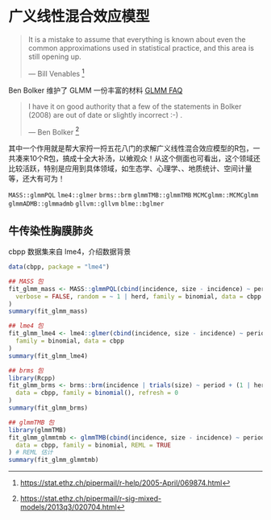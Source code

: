# 广义线性混合效应模型 {#chap:generalized-linear-mixed-effects-models}

<!-- Python 模块 [statsmodels](https://github.com/statsmodels/statsmodels/) 实现了常见的统计模型
[@seabold_2010_statsmodels]，它的一个扩展 [linearmodels](https://github.com/bashtage/linearmodels) 模块主要面向面板数据。 [Generalized linear mixed-effect model in Python](https://github.com/junpenglao/GLMM-in-Python) 主要是线性混合效应模型

Evangelos Evangelou 和 Vivekananda Roy （2018年）[@Evangelou_2018_Effective] 提出 Generalized Importance Sampling 估计 SGLMM 模型参数，分析了 ronglap 和 Rhizoctonia root rot 两个真实数据集。

Yawen Guan 和 Murali Haran （2018年）[@Guan_2018_Projection] 提出 Projection-Based Approach 近似高维积分达到降维的目的。包含两个数据分析

成对似然 Pairwise likelihood [@Varin_2005_Pairwise]

近似贝叶斯推断 [@Rue_2009_Approximate]

> 广义线性混合效应模型（Generalized Linear Mixed Models，简称 GLMM）主要参考 Youngjo Lee and John A. Nelder and Yudi Pawitan [@Lee_2018_Generalized;@Pinheiro_2000_Mixed]


- 惩罚拟似然`MASS::glmmPQL` `lme4::glmer` `lme4::glmer.nb`
- [fastGHQuad](https://mirrors.tuna.tsinghua.edu.cn/CRAN/web/packages/fastGHQuad/index.html) 快速实现Gauss-Hermite Quadrature
- 贝叶斯学派
- LMM `blme::blmer` 和 GLMM `blme::bglmer`
- 通过模拟分析广义线性混合效应模型的功效 [simr](https://github.com/pitakakariki/simr)

面向生态学家和进化生物学家的广义线性混合效应模型介绍 [@Bolker_2009_glmm]，相关材料^[<https://bbolker.github.io/mixedmodels-misc/glmmFAQ.html>]

把这个网站整理出来 <http://glmm.wikidot.com/>

[glmmTMB](https://github.com/glmmTMB) 拟合线性和广义线性混合效应模型及其扩展，包括零过多（零膨胀）zero-inflation 模型，估计方法是极大似然，实现工具是 TMB。随机效应假定是高斯分布，拉普拉斯方法近似随机效应的高维积分，自动微分的方式计算梯度

gllvm: 分析多元数据，估计方法是拉普拉斯近似和变分近似，实现工具是 TMB

## 模型评估 {#Models-Performance}

cAIC4 [@cAIC4_2018_Saefken]、 [pROC](https://github.com/xrobin/pROC)、 [rr2](https://github.com/arives/rr2)、 [r2glmm](https://github.com/bcjaeger/r2glmm) 和 [performance](https://github.com/easystats/performance) 支持相当范围内的统计模型比较




-->



> It is a mistake to assume that everything is known about even the common approximations used in statistical practice, and this area is still opening up.
>
> --- Bill Venables [^BV-help-2005]

[^BV-help-2005]: <https://stat.ethz.ch/pipermail/r-help/2005-April/069874.html>


Ben Bolker 维护了 GLMM 一份丰富的材料 [GLMM FAQ](https://bbolker.github.io/mixedmodels-misc/glmmFAQ.html)

> I have it on good authority that a few of the statements in Bolker (2008) are out of date or slightly incorrect :-) .
>
>   --- Ben Bolker [^BB-help-2013]

[^BB-help-2013]: <https://stat.ethz.ch/pipermail/r-sig-mixed-models/2013q3/020704.html>

其中一个作用就是帮大家捋一捋五花八门的求解广义线性混合效应模型的R包，一共凑来10个R包，搞成十全大补汤，以飨观众！从这个侧面也可看出，这个领域还比较活跃，特别是应用到具体领域，如生态学、心理学、、地质统计、空间计量等，还大有可为！

`MASS::glmmPQL`
`lme4::glmer`
`brms::brm`
`glmmTMB::glmmTMB`
`MCMCglmm::MCMCglmm`
`glmmADMB::glmmadmb`
`gllvm::gllvm`
`blme::bglmer`

## 牛传染性胸膜肺炎 {#sec:cbpp}

cbpp 数据集来自 lme4，介绍数据背景

```r
data(cbpp, package = "lme4")

## MASS 包
fit_glmm_mass <- MASS::glmmPQL(cbind(incidence, size - incidence) ~ period,
  verbose = FALSE, random = ~ 1 | herd, family = binomial, data = cbpp
)
summary(fit_glmm_mass)

## lme4 包
fit_glmm_lme4 <- lme4::glmer(cbind(incidence, size - incidence) ~ period + (1 | herd),
  family = binomial, data = cbpp
)
summary(fit_glmm_lme4)

## brms 包
library(Rcpp)
fit_glmm_brms <- brms::brm(incidence | trials(size) ~ period + (1 | herd),
  data = cbpp, family = binomial(), refresh = 0
)
summary(fit_glmm_brms)

## glmmTMB 包
library(glmmTMB)
fit_glmm_glmmtmb <- glmmTMB(cbind(incidence, size - incidence) ~ period + (1 | herd),
  data = cbpp, family = binomial, REML = TRUE
) # REML 估计
summary(fit_glmm_glmmtmb)
```


